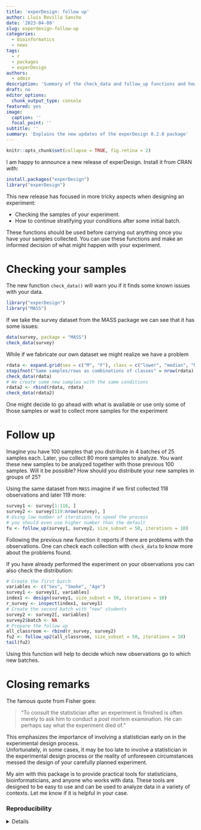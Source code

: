 ```yaml
---
title: 'experDesign: follow up'
author: Lluís Revilla Sancho
date: '2023-04-09'
slug: experdesign-follow-up
categories:
  - bioinformatics
  - news
tags:
  - r
  - packages
  - experDesign
authors:
  - admin
description: 'Summary of the check_data and follow_up functions and how to use them'
draft: no
editor_options:
  chunk_output_type: console
featured: yes
image:
  caption: ''
  focal_point: ''
subtitle: ''
summary: 'Explains the new updates of the experDesign 0.2.0 package'
---
```


```r
knitr::opts_chunk$set(collapse = TRUE, fig.retina = 2)
```

I am happy to announce a new release of experDesign.
Install it from CRAN with:

```r
install.packages("experDesign")
library("experDesign")
```

This new release has focused in more tricky aspects when designing an experiment:

 - Checking the samples of your experiment.
 - How to continue stratifying your conditions after some initial batch.
 
These functions should be used before carrying out anything once you have your samples collected.
You can use these functions and make an informed decision of what might happen with your experiment.

# Checking your samples

The new function `check_data()` will warn you if it finds some known issues with your data.

```r
library("experDesign")
library("MASS")
```

If we take the survey dataset from the MASS package we can see that it has some issues:

```r
data(survey, package = "MASS")
check_data(survey)
```

While if we fabricate our own dataset we might realize we have a problem

```r
rdata <- expand.grid(sex = c("M", "F"), class = c("lower", "median", "high"))
stopifnot("Same samples/rows as combinations of classes" = nrow(rdata) == 2*3)
check_data(rdata)
# We create some new samples with the same conditions
rdata2 <- rbind(rdata, rdata)
check_data(rdata2)
```

One might decide to go ahead with what is available or use only some of those samples or wait to collect more samples for the experiment

# Follow up

Imagine you have 100 samples that you distribute in 4 batches of 25 samples each.
Later, you collect 80 more samples to analyze.
You want these new samples to be analyzed together with those previous 100 samples. 
Will it be possible? How should you distribute your new samples in groups of 25?

Using the same dataset from `MASS` imagine if we first collected 118 observations and later 119 more: 

```r
survey1 <- survey[1:118, ]
survey2 <- survey[119:nrow(survey), ]
# Using low number of iterations to speed the process 
# you should even use higher number than the default
fu <- follow_up(survey1, survey2, size_subset = 50, iterations = 10)
```

Following the previous new function it reports if there are problems with the observations. 
One can check each collection with `check_data` to know more about the problems found.

If you have already performed the experiment on your observations you can also check the distribution:

```r
# Create the first batch
variables <- c("Sex", "Smoke", "Age")
survey1 <- survey1[, variables]
index1 <- design(survey1, size_subset = 50, iterations = 10)
r_survey <- inspect(index1, survey1)
# Create the second batch with "new" students
survey2 <- survey2[, variables]
survey2$batch <- NA
# Prepare the follow up
all_classroom <- rbind(r_survey, survey2)
fu2 <- follow_up2(all_classroom, size_subset = 50, iterations = 10)
tail(fu2)
```

Using this function will help to decide which new observations go to which new batches.

# Closing remarks

The famous quote from Fisher goes:

> "To consult the statistician after an experiment is finished is often merely to ask him to conduct a *post mortem* examination. He can perhaps say what the experiment died of." 

This emphasizes the importance of involving a statistician early on in the experimental design process.  
Unfortunately, in some cases, it may be too late to involve a statistician in the experimental design process or the reality of unforeseen circumstances messed the design of your carefully planned experiment. 

My aim with this package is to provide practical tools for statisticians, bioinformaticians, and anyone who works with data. 
These tools are designed to be easy to use and can be used to analyze data in a variety of contexts.
Let me know if it is helpful in your case.

### Reproducibility

<details>
```r
## Reproducibility info
options(width = 120)
sessioninfo::session_info()
```
</details>
